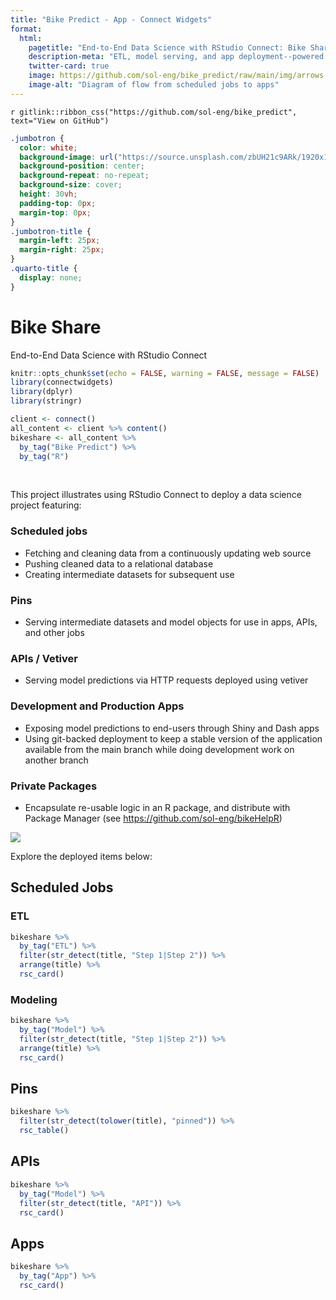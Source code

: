 ```yaml
---
title: "Bike Predict - App - Connect Widgets"
format:
  html:
    pagetitle: "End-to-End Data Science with RStudio Connect: Bike Share"
    description-meta: "ETL, model serving, and app deployment--powered by RStudio Connect."
    twitter-card: true
    image: https://github.com/sol-eng/bike_predict/raw/main/img/arrows.drawio.png
    image-alt: "Diagram of flow from scheduled jobs to apps"
---
```


::: {.column-screen}
`r gitlink::ribbon_css("https://github.com/sol-eng/bike_predict", text="View on GitHub")`

```css
.jumbotron {
  color: white;
  background-image: url("https://source.unsplash.com/zbUH21c9ARk/1920x1080");
  background-position: center;
  background-repeat: no-repeat;
  background-size: cover;
  height: 30vh;
  padding-top: 0px;
  margin-top: 0px;
}
.jumbotron-title {
  margin-left: 25px;
  margin-right: 25px;
}
.quarto-title {
  display: none;
}
```

<div class="jumbotron jumbotron-fluid">
<div class="container">
<h1 class="display-3 jumbotron-title" color="#f0f0f0">Bike Share</h1>
<p class="lead jumbotron-title">End-to-End Data Science with RStudio Connect</p>
</div>
</div>

:::

```r
knitr::opts_chunk$set(echo = FALSE, warning = FALSE, message = FALSE)
library(connectwidgets)
library(dplyr)
library(stringr)

client <- connect()
all_content <- client %>% content()
bikeshare <- all_content %>% 
  by_tag("Bike Predict") %>%
  by_tag("R")
```

<br>

This project illustrates using RStudio Connect to deploy a data science project featuring:

### Scheduled jobs

- Fetching and cleaning data from a continuously updating web source
- Pushing cleaned data to a relational database
- Creating intermediate datasets for subsequent use

### Pins

- Serving intermediate datasets and model objects for use in apps, APIs, and other jobs

### APIs / Vetiver

- Serving model predictions via HTTP requests deployed using vetiver

### Development and Production Apps
  
- Exposing model predictions to end-users through Shiny and Dash apps
- Using git-backed deployment to keep a stable version of the application available from the main branch while doing development work on another branch

### Private Packages

- Encapsulate re-usable logic in an R package, and distribute with Package Manager (see <https://github.com/sol-eng/bikeHelpR>)

![](https://github.com/sol-eng/bike_predict/raw/main/img/arrows.drawio.png)

Explore the deployed items below:

## Scheduled Jobs

::: {.panel-tabset}

### ETL

```r
bikeshare %>% 
  by_tag("ETL") %>%
  filter(str_detect(title, "Step 1|Step 2")) %>%
  arrange(title) %>%
  rsc_card()
```

### Modeling

```r
bikeshare %>% 
  by_tag("Model") %>%
  filter(str_detect(title, "Step 1|Step 2")) %>%
  arrange(title) %>%
  rsc_card()
```

:::

## Pins

```r
bikeshare %>%
  filter(str_detect(tolower(title), "pinned")) %>%
  rsc_table()
```

## APIs

```r
bikeshare %>%
  by_tag("Model") %>%
  filter(str_detect(title, "API")) %>%
  rsc_card()
```

## Apps

```r
bikeshare %>%
  by_tag("App") %>%
  rsc_card()
```
